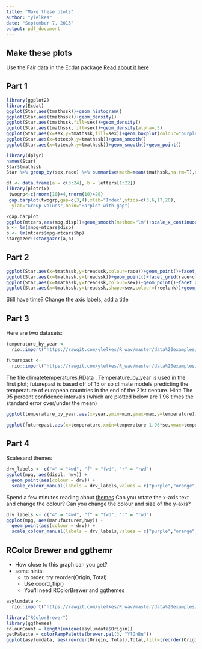 ---
title: "Make these plots"
author: "ylelkes"
date: "September 7, 2015"
output: pdf_document
---

## Make these plots

Use the Fair data in the Ecdat package
[Read about it here](https://cran.r-project.org/web/packages/Ecdat/Ecdat.pdf)

## Part 1
```{r,echo=F,warning=F,message=F}
library(ggplot2)
library(Ecdat)
ggplot(Star,aes(tmathssk))+geom_histogram()
ggplot(Star,aes(tmathssk))+geom_density()
ggplot(Star,aes(tmathssk,fill=sex))+geom_density()
ggplot(Star,aes(tmathssk,fill=sex))+geom_density(alpha=.5)
ggplot(Star,aes(x=sex,y=tmathssk,fill=sex))+geom_boxplot(colour="purple")
ggplot(Star,aes(x=totexpk,y=tmathssk))+geom_smooth()
ggplot(Star,aes(x=totexpk,y=tmathssk))+geom_smooth()+geom_point()

library(dplyr)
names(Star)
Star$tmathssk
Star %>% group_by(sex,race) %>% summarise(math=mean(tmathssk,na.rm=T),read=mean(treadssk,na.rm=T),sd(tmathssk),N=length(treadssk)) -> ta

df <- data.frame(a = c(3:24), b = letters[1:22])
library(plotrix)
 twogrp<-c(rnorm(10)+4,rnorm(10)+20)
 gap.barplot(twogrp,gap=c(3,4),xlab="Index",ytics=c(3,6,17,20),
  ylab="Group values",main="Barplot with gap")

?gap.barplot
ggplot(mtcars,aes(mpg,disp))+geom_smooth(method="lm")+scale_x_continuous(breaks=seq(10,40,by=1),limits=c(0,40))+scale_y_continuous(limits=c(200,400))+ geom_hline(200,lty=1)
a <- lm($mpg~mtcars$disp)
b <- lm(mtcars$mpg~mtcars$hp)
stargazer::stargazer(a,b)
```

## Part 2
```{r,echo=F,warning=F,message=F}
ggplot(Star,aes(x=tmathssk,y=treadssk,colour=race))+geom_point()+facet_wrap(~sex)
ggplot(Star,aes(x=tmathssk,y=treadssk))+geom_point()+facet_grid(race~classk)
ggplot(Star,aes(x=tmathssk,y=treadssk,colour=sex))+geom_point()+facet_grid(race~classk)+geom_smooth(method=lm,colour="black")
ggplot(Star,aes(x=tmathssk,y=treadssk,shape=sex,colour=freelunk))+geom_point()+facet_grid(race~classk)+geom_smooth(method=lm)
```

Still have time? Change the axis labels, add a title

## Part 3
Here are two datasets:


```{r}
temperature_by_year <- 
  rio::import("https://rawgit.com/ylelkes/R_wav/master/data%20examples/temperature_by_year.RData")

futurepast <- 
  rio::import("https://rawgit.com/ylelkes/R_wav/master/data%20examples/climatetemperatures.RData")
```

The file [climatetemperatures.RData](https://github.com/ylelkes/R_wav/blob/master/data%20examples/climatetemperatures.RData?raw=true) . Temperature_by_year is used in the first plot; futurepast is based off of 15 or so climate models predicting the temperature of european countries in the end of the 21st centure. Hint: The 95 percent confidence intervals (which are plotted below are 1.96 times the standard error over/under the mean)

```{r,echo=F,warning=F,message=F,fig.width=8}
ggplot(temperature_by_year,aes(x=year,ymin=min,ymax=max,y=temperature))+geom_ribbon(alpha=.5,fill="red")+geom_line()
```

```{r,echo=F,warning=F,message=F,fig.height=8}
ggplot(futurepast,aes(x=temperature,xmin=temperature-1.96*se,xmax=temperature+1.96*se,y=locator,colour=time))+geom_point()+geom_errorbarh()
```


## Part 4 
Scalesand themes
```{r,echo=F}
drv_labels <- c("4" = "4wd", "f" = "fwd", "r" = "rwd")
ggplot(mpg, aes(displ, hwy)) + 
  geom_point(aes(colour = drv)) +  
  scale_colour_manual(labels = drv_labels,values = c("purple","orange","grey","pink"))
```


Spend a few minutes reading about [themes](http://docs.ggplot2.org/current/theme.html)
Can you rotate the x-axis text and change the colour?
Can you change the colour and size of the y-axis?

```{r,echo=F}
drv_labels <- c("4" = "4wd", "f" = "fwd", "r" = "rwd")
ggplot(mpg, aes(manufacturer,hwy)) + 
  geom_point(aes(colour = drv)) +  
  scale_colour_manual(labels = drv_labels,values = c("purple","orange","grey","pink"))+theme(axis.text.x = element_text(angle = 90, hjust = 1,colour="black"))+theme(axis.text.y = element_text(size=15,colour="black"))
```
## RColor Brewer and ggthemr

* How close to this graph can you get?
* some hints: 
  * to order, try reorder(Origin, Total)
  * Use coord_flip()
  * You'll need RColorBrewer and ggthemes

```{r}
asylumdata <- 
  rio::import("https://rawgit.com/ylelkes/R_wav/master/data%20examples/asylumdata.csv")
```



```{r,echo=F,fig.height=8}
library("RColorBrewer")
library(ggthemes)
colourCount = length(unique(asylumdata$Origin))
getPalette = colorRampPalette(brewer.pal(3, "YlGnBu"))
ggplot(asylumdata, aes(reorder(Origin, Total),Total,fill=(reorder(Origin, Total))))+geom_bar(stat="identity")+coord_flip()+ylab("Number of Asylum Seekers")+xlab("Country of Origin")+theme_economist()+theme(legend.position="none")+scale_fill_manual(values = getPalette(colourCount))+ggtitle("Number of Refugees to Europe by Country")
```
